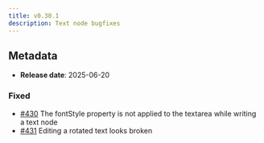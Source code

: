```yaml
---
title: v0.30.1
description: Text node bugfixes
---
```


## Metadata

- **Release date**: 2025-06-20

### Fixed

- [#430](https://github.com/InditexTech/weavejs/issues/430) The fontStyle property is not applied to the textarea while writing a text node
- [#431](https://github.com/InditexTech/weavejs/issues/431) Editing a rotated text looks broken

